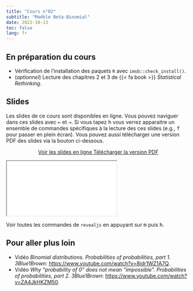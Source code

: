 ```yaml
---
title: "Cours n°02"
subtitle: "Modèle Beta-Binomial"
date: 2022-10-13
toc: false
lang: fr
---
```


## En préparation du cours

- Vérification de l'installation des paquets `R` avec `imsb::check_install()`.
- (*optionnel*) Lecture des chapitres 2 et 3 de {{< fa book >}} *Statistical Rethinking*.

## Slides

Les slides de ce cours sont disponibles en ligne. Vous pouvez naviguer dans ces slides avec <kbd>←</kbd> et <kbd>→</kbd>. Si vous tapez <kbd>h</kbd> vous verrez apparaitre un ensemble de commandes spécifiques à la lecture des ces slides (e.g., <kbd>f</kbd> pour passer en plein écran). Vous pouvez aussi télécharger une version PDF des slides via la bouton ci-dessous.

<p class="buttons" style="text-align:center;"><a class="btn btn-danger" target="_blank" href="../slides/html/cours02.html"><i class="fa-solid fa-arrow-up-right-from-square"></i> Voir les slides en ligne </a> <a class="btn btn-danger" target="_blank" href="../slides/pdf/cours02.pdf" role="button"><i class="fa-solid fa-file-pdf"></i> Télécharger la version PDF </a></p>

<div class="ratio ratio-16x9"> <iframe src="../slides/html/cours02.html"></iframe> </div>

::: {.callout-tip}
Voir toutes les commandes de `revealjs` en appuyant sur <kbd>m</kbd> puis <kbd>h</kbd>.
:::

## Pour aller plus loin

- Vidéo *Binomial distributions. Probabilities of probabilities, part 1. 3Blue1Brown*: <https://www.youtube.com/watch?v=8idr1WZ1A7Q>.
- Vidéo *Why "probability of 0" does not mean "impossible". Probabilities of probabilities, part 2. 3Blue1Brown*: <https://www.youtube.com/watch?v=ZA4JkHKZM50>.
